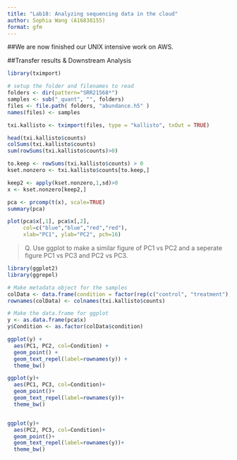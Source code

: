 ```yaml
---
title: "Lab18: Analyzing sequencing data in the cloud"
author: Sophia Wang (A16838155)
format: gfm
---
```

##We are now finished our UNIX intensive work on AWS.

##Transfer results & Downstream Analysis

```r
library(tximport)

# setup the folder and filenames to read
folders <- dir(pattern="SRR21568*")
samples <- sub("_quant", "", folders)
files <- file.path( folders, "abundance.h5" )
names(files) <- samples

txi.kallisto <- tximport(files, type = "kallisto", txOut = TRUE)
```

```r
head(txi.kallisto$counts)
colSums(txi.kallisto$counts)
sum(rowSums(txi.kallisto$counts)>0)
```

```r
to.keep <- rowSums(txi.kallisto$counts) > 0
kset.nonzero <- txi.kallisto$counts[to.keep,]
```

```r
keep2 <- apply(kset.nonzero,1,sd)>0
x <- kset.nonzero[keep2,]
```

```r
pca <- prcomp(t(x), scale=TRUE)
summary(pca)
```


```r
plot(pca$x[,1], pca$x[,2],
     col=c("blue","blue","red","red"),
     xlab="PC1", ylab="PC2", pch=16)
```

>Q. Use ggplot to make a similar figure of PC1 vs PC2 and a seperate figure PC1 vs PC3 and PC2 vs PC3.

```r
library(ggplot2)
library(ggrepel)

# Make metadata object for the samples
colData <- data.frame(condition = factor(rep(c("control", "treatment"), each = 2)))
rownames(colData) <- colnames(txi.kallisto$counts)

# Make the data.frame for ggplot 
y <- as.data.frame(pca$x)
y$Condition <- as.factor(colData$condition)

ggplot(y) +
  aes(PC1, PC2, col=Condition) +
  geom_point() +
  geom_text_repel(label=rownames(y)) +
  theme_bw()

ggplot(y)+
  aes(PC1, PC3, col=Condition)+
  geom_point()+
  geom_text_repel(label=rownames(y))+
  theme_bw()


ggplot(y)+
  aes(PC2, PC3, col=Condition)+
  geom_point()+
  geom_text_repel(label=rownames(y))+
  theme_bw()
```





